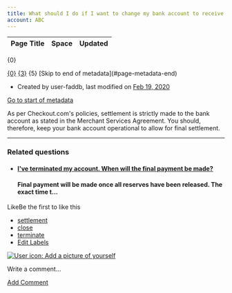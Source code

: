 ```yaml
---
title: What should I do if I want to change my bank account to receive the final payment?
account: ABC
---
```


<table class="aui"> <thead> <tr class="header"> <th class="search-result-title">Page Title</th> <th class="search-result-space">Space</th> <th class="search-result-date">Updated</th> </tr> </thead> </table> <p class="search-result-count">{0}</p> <tr class="search-result"> <td class="search-result-title"><a href="{1}" class="content-type-{2}"><span>{0}</span></a></td> <td class="search-result-space"><a class="space" href="/display/{4}/" title="{3}">{3}</a></td> <td class="search-result-date"><span class="date" title="{6}">{5}</span></td> </tr> [Skip to end of metadata](#page-metadata-end)

*   Created by user-faddb, last modified on [Feb 19, 2020](/pages/diffpagesbyversion.action?pageId=721208&selectedPageVersions=3&selectedPageVersions=4 "Show changes")

[Go to start of metadata](#page-metadata-start)

As per Checkout.com's policies, settlement is strictly made to the bank account as stated in the Merchant Services Agreement. You should, therefore, keep your bank account operational to allow for final settlement.

* * *

### Related questions

*   #### [I've terminated my account. When will the final payment be made?](/pages/viewpage.action?pageId=721210)
    
    #### Final payment will be made once all reserves have been released. The exact time t...
    

LikeBe the first to like this

*   [settlement](/label/FAQ/settlement)
*   [close](/label/FAQ/close)
*   [terminate](/label/FAQ/terminate)
*   [Edit Labels](# "Edit Labels (Type 'l')")

[![User icon: Add a picture of yourself](/s/en_GB/7901/abf7b35644d5a5d1d7e4b0969a83e8eb2b569fb5/_/images/icons/profilepics/add_profile_pic.svg)](/users/profile/editmyprofilepicture.action)

Write a comment…

[Add Comment](/pages/viewpage.action?pageId=721208&showComments=true&showCommentArea=true#addcomment)